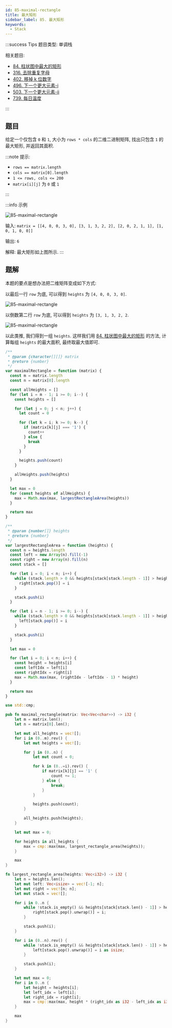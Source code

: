 ```yaml
---
id: 85-maximal-rectangle
title: 最大矩形
sidebar_label: 85. 最大矩形
keywords:
  - Stack
---
```


:::success Tips
题目类型: 单调栈

相关题目:

- [84. 柱状图中最大的矩形](/leetcode/hard/84-largest-rectangle-area)
- [316. 去除重复字母](/leetcode/medium/316-remove-duplicate-letters)
- [402. 移掉 k 位数字](/leetcode/medium/402-remove-kdigits)
- [496. 下一个更大元素-i](/leetcode/easy/496-next-greater-element)
- [503. 下一个更大元素-ii](/leetcode/medium/503-next-greater-elements)
- [739. 每日温度](/leetcode/medium/739-daily-temperatures)

:::

## 题目

给定一个仅包含 `0` 和 `1`, 大小为 `rows * cols` 的二维二进制矩阵, 找出只包含 `1` 的最大矩形, 并返回其面积.

:::note 提示:

- `rows == matrix.length`
- `cols == matrix[0].length`
- `1 <= rows, cols <= 200`
- `matrix[i][j]` 为 `0` 或 `1`

:::

:::info 示例

![85-maximal-rectangle](../../static/img/85-maximal-rectangle-1.jpg)

输入: `matrix = [[4, 0, 0, 3, 0], [3, 1, 3, 2, 2], [2, 0, 2, 1, 1], [1, 0, 1, 0, 0]]`

输出: `6`

解释: 最大矩形如上图所示.
:::

## 题解

本题的要点是想办法把二维矩阵变成如下方式:

以最后一行 `row` 为底, 可以得到 `heights` 为 `[4, 0, 0, 3, 0]`.

![85-maximal-rectangle](../../static/img/85-maximal-rectangle-2.png)

以倒数第二行 `row` 为底, 可以得到 `heights` 为 `[3, 1, 3, 2, 2`.

![85-maximal-rectangle](../../static/img/85-maximal-rectangle-3.png)

以此类推, 我们得到一组 `heights`. 这样我们用 [84. 柱状图中最大的矩形](/leetcode/hard/84-largest-rectangle-area) 的方法, 计算每组 `heights` 的最大面积, 最终取最大值即可.


<Tabs>
  <TabItem value="JavaScript" label="JavaScript" default>

```ts
/**
 * @param {character[][]} matrix
 * @return {number}
 */
var maximalRectangle = function (matrix) {
  const m = matrix.length
  const n = matrix[0].length

  const allHeights = []
  for (let i = m - 1; i >= 0; i--) {
    const heights = []

    for (let j = 0; j < n; j++) {
      let count = 0

      for (let k = i; k >= 0; k--) {
        if (matrix[k][j] === '1') {
          count++
        } else {
          break
        }
      }

      heights.push(count)
    }

    allHeights.push(heights)
  }

  let max = 0
  for (const heights of allHeights) {
    max = Math.max(max, largestRectangleArea(heights))
  }

  return max
}

/**
 * @param {number[]} heights
 * @return {number}
 */
var largestRectangleArea = function (heights) {
  const n = heights.length
  const left = new Array(n).fill(-1)
  const right = new Array(n).fill(n)
  const stack = []

  for (let i = 0; i < n; i++) {
    while (stack.length > 0 && heights[stack[stack.length - 1]] > heights[i]) {
      right[stack.pop()] = i
    }

    stack.push(i)
  }

  for (let i = n - 1; i >= 0; i--) {
    while (stack.length > 0 && heights[stack[stack.length - 1]] > heights[i]) {
      left[stack.pop()] = i
    }

    stack.push(i)
  }

  let max = 0

  for (let i = 0; i < n; i++) {
    const height = heights[i]
    const leftIdx = left[i]
    const rightIdx = right[i]
    max = Math.max(max, (rightIdx - leftIdx - 1) * height)
  }

  return max
}
```

</TabItem>
<TabItem value="Rust" label="Rust">

```rust
use std::cmp;

pub fn maximal_rectangle(matrix: Vec<Vec<char>>) -> i32 {
    let m = matrix.len();
    let n = matrix[0].len();

    let mut all_heights = vec![];
    for i in (0..m).rev() {
        let mut heights = vec![];

        for j in (0..n) {
            let mut count = 0;

            for k in (0..=i).rev() {
                if matrix[k][j] == '1' {
                    count += 1;
                } else {
                    break;
                }
            }

            heights.push(count);
        }

        all_heights.push(heights);
    }

    let mut max = 0;

    for heights in all_heights {
        max = cmp::max(max, largest_rectangle_area(heights));
    }

    max
}

fn largest_rectangle_area(heights: Vec<i32>) -> i32 {
    let n = heights.len();
    let mut left: Vec<isize> = vec![-1; n];
    let mut right = vec![n; n];
    let mut stack = vec![];

    for i in 0..n {
        while !stack.is_empty() && heights[stack[stack.len() - 1]] > heights[i] {
            right[stack.pop().unwrap()] = i;
        }

        stack.push(i);
    }

    for i in (0..n).rev() {
        while !stack.is_empty() && heights[stack[stack.len() - 1]] > heights[i] {
            left[stack.pop().unwrap()] = i as isize;
        }

        stack.push(i);
    }

    let mut max = 0;
    for i in 0..n {
        let height = heights[i];
        let left_idx = left[i];
        let right_idx = right[i];
        max = cmp::max(max, height * (right_idx as i32 - left_idx as i32 - 1));
    }

    max
}
```

</TabItem>
</Tabs>
